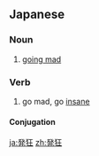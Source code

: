 ==Japanese==
{{ja-kanjitab|はつ|k1=はっ|きょう|yomi=on}}

===Noun===
{{ja-noun|はっきょう}}

# [[go mad|going mad]]

===Verb===
{{ja-verb-suru|はっきょう}}

# go mad, go [[insane]]

====Conjugation====
{{ja-suru|発狂|はっきょう}}

[[ja:発狂]]
[[zh:発狂]]